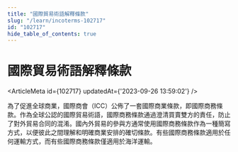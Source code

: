```yaml
---
title: "國際貿易術語解釋條款"
slug: "/learn/incoterms-102717"
id: "102717"
hide_table_of_contents: true
---
```



# 國際貿易術語解釋條款

<ArticleMeta id={102717} updatedAt={'2023-09-26 13:59:02'} />
<div className='border-solid border-b border-t-0 my-4 border-[var(--ifm-color-gray-300)]' />

為了促進全球商業，國際商會（ICC）公佈了一套國際商業條款，即國際商務條款。作為全球公認的國際貿易術語，國際商務條款通過澄清買賣雙方的責任，防止了對外貿易合同的混淆。國內外貿易的參與方通常使用國際商務條款作為一種簡寫方式，以便彼此之間理解和明確商業安排的確切條款。有些國際商務條款適用於任何運輸方式，而有些國際商務條款僅適用於海洋運輸。
